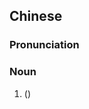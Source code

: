 {{also|金线鮸}}
==Chinese==
{{zh-forms|s=金线鮸}}

===Pronunciation===
{{zh-pron
|mn=xm:kim-chîⁿ-bián
|cat=n
}}

===Noun===
{{zh-noun}}

# {{lb|zh|Xiamen|_|Min Nan}} {{vern|Chinese banaba|pedia=1}} ({{taxlink|Bahaba taipingensis|species|noshow=1}})